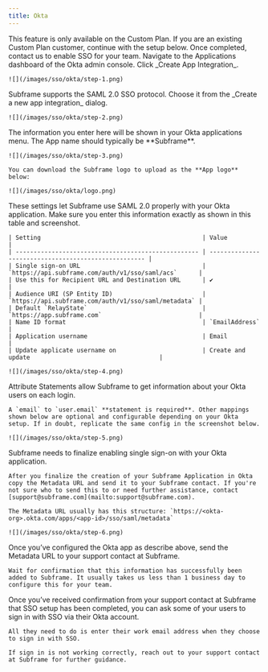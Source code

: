 ```yaml
---
title: Okta
---
```


<Info>
    This feature is only available on the Custom Plan. If you are an existing Custom Plan customer, continue with the setup below. Once completed, contact us to enable SSO for your team.
</Info>

<Steps>
  <Step title="Create App Integration in the Applications dashboard">
    Navigate to the Applications dashboard of the Okta admin console. Click _Create App Integration_.

    ![](/images/sso/okta/step-1.png)
  </Step>
  <Step title="Choose SAML 2.0 in the App Integration Dialog">
    Subframe supports the SAML 2.0 SSO protocol. Choose it from the _Create a new app integration_ dialog.

    ![](/images/sso/okta/step-2.png)
  </Step>
  <Step title="Fill out general settings">
    The information you enter here will be shown in your Okta applications menu. The App name should typically be **Subframe**.

    ![](/images/sso/okta/step-3.png)

    You can download the Subframe logo to upload as the **App logo** below:

    ![](/images/sso/okta/logo.png)
  </Step>
  <Step title="Fill out SAML settings">
    These settings let Subframe use SAML 2.0 properly with your Okta application. Make sure you enter this information exactly as shown in this table and screenshot.

    | Setting                                             | Value                                                |
    | --------------------------------------------------- | ---------------------------------------------------- |
    | Single sign-on URL                                  | `https://api.subframe.com/auth/v1/sso/saml/acs`      | 
    | Use this for Recipient URL and Destination URL      | ✔️                                                    |
    | Audience URI (SP Entity ID)	                      | `https://api.subframe.com/auth/v1/sso/saml/metadata` |
    | Default `RelayState`                                | `https://app.subframe.com`                           |
    | Name ID format                                      | `EmailAddress`                                       |
    | Application username                                | Email                                                |
    | Update applicate username on                        | Create and update                                    |

    ![](/images/sso/okta/step-4.png)
  </Step>
  <Step title="Fill out attribute settings">
    Attribute Statements allow Subframe to get information about your Okta users on each login.

    A `email` to `user.email` **statement is required**. Other mappings shown below are optional and configurable depending on your Okta setup. If in doubt, replicate the same config in the screenshot below.

    ![](/images/sso/okta/step-5.png)
  </Step>
  <Step title="Obtain IdP metadata URL">
    Subframe needs to finalize enabling single sign-on with your Okta application.

    After you finalize the creation of your Subframe Application in Okta copy the Metadata URL and send it to your Subframe contact. If you're not sure who to send this to or need further assistance, contact [support@subframe.com](mailto:support@subframe.com).

    The Metadata URL usually has this structure: `https://<okta-org>.okta.com/apps/<app-id>/sso/saml/metadata`

    ![](/images/sso/okta/step-6.png)
  </Step>
  <Step title="Wait for confirmation">
    Once you’ve configured the Okta app as describe above, send the Metadata URL to your support contact at Subframe.

    Wait for confirmation that this information has successfully been added to Subframe. It usually takes us less than 1 business day to configure this for your team.
  </Step>
  <Step title="Test single sign-on">
    Once you’ve received confirmation from your support contact at Subframe that SSO setup has been completed, you can ask some of your users to sign in with SSO via their Okta account.

    All they need to do is enter their work email address when they choose to sign in with SSO.

    If sign in is not working correctly, reach out to your support contact at Subframe for further guidance.
  </Step>
</Steps>